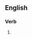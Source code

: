 {{also|adlibbing|ad libbing}}

==English==

===Verb===
{{head|en|verb form}}

# {{present participle of|en|ad-lib|nocat=1}}